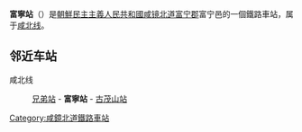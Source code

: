 {{unreferenced|time=2015-02-03T07:21:17+00:00}}
{{朝鮮半島車站資訊
|公司色 = blue
|文字色 = 
|站名 = 富寧站
|圖片 = 
|pxl = 
|圖片說明 =
|前一站 = [[兄弟站|兄弟]]
|前一站距離 = 8.5
|後一站距離 = 6.3
|後一站 = [[古茂山站|古茂山]]
|所屬路線 = [[咸北线|咸北线]]
|距離 = 32.6
|起點站 = [[青岩站|青岩]]
|諺文 = 부령역
|朝鮮漢字 = 富寧驛
|文觀部式 = Buryeong-yeok
|馬-賴式 = Puryŏng-yŏk
|副站名 = 
|車站編號 = 
|停站路線數 = 
|所屬公司 = [[朝鮮民主主義人民共和國鐵道省|朝鮮民主主義人民共和國鐵道省]]
|所在地 =[[咸镜北道|咸镜北道]][[富宁郡|富宁郡]]富宁邑
|車站構造 = 地面车站
|月台配置 = 
|啟用年月日 =
|廢站年月日 = 
|上下車人次 = 
|統計年度 = 
|轉車 = 
|備註 = 
|全寬備註 = 
}}

'''富寧站'''（{{lang-ko|부령역}}）是[[朝鮮民主主義人民共和國|朝鮮民主主義人民共和國]][[咸镜北道|咸镜北道]][[富宁郡|富宁郡]]富宁邑的一個鐵路車站，属于[[咸北线|咸北线]]。

==邻近车站==
咸北线
:[[兄弟站|兄弟站]] - '''富寧站''' - [[古茂山站|古茂山站]]

{{朝鲜铁路小作品}}

{{咸北线}}

[[Category:咸鏡北道鐵路車站|Category:咸鏡北道鐵路車站]]